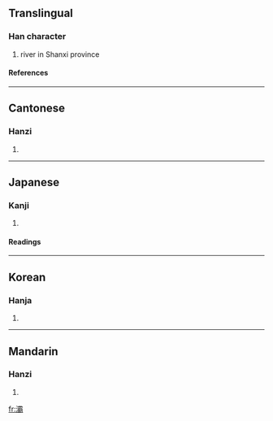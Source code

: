 ==Translingual==
===Han character===
{{Han char|rn=85|rad=水|as=21|sn=24|four=3112<sub>7</sub>|canj=水一月月 (EMBB), X水一月月 (XEMBB)}}
# river in Shanxi province
====References====
{{Han ref|kx=0664.030|dkj=18814|dj=1072.280|hdz=31797.110|uh=705E|ud=28766|bh=C5F4|bd=50676}}

----
==Cantonese==
===Hanzi===
{{yue-hanzi|jyut=|y=ba3}}
# {{defn|Cantonese}}

----
==Japanese==
===Kanji===
{{ja-kanji|grade=|rs=水21}}
# {{defn|Japanese}} 
====Readings====
{{ja-readings|on=[[は]] (ha)|kun=[[はたがしら]] (hatagashira)}}

----
==Korean==
===Hanja===
{{ko-hanja|hangeul=파|eumhun=|rv=pa|mr=p'a|y=pha}}
# {{defn|Korean}}

----
==Mandarin==
===Hanzi===
{{cmn-hanzi|pin=[[bà]] (ba4)|wg=pa<sup>4</sup>}}
# {{defn|Mandarin}}

[[fr:灞]]